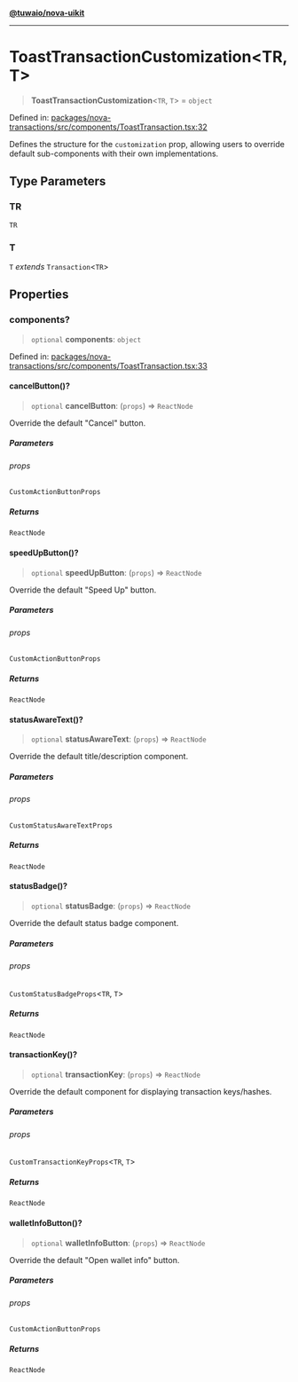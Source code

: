 [**@tuwaio/nova-uikit**](../../../README.md)

***

# ToastTransactionCustomization\<TR, T\>

> **ToastTransactionCustomization**\<`TR`, `T`\> = `object`

Defined in: [packages/nova-transactions/src/components/ToastTransaction.tsx:32](https://github.com/TuwaIO/nova-uikit/blob/9a26710ac8b30dc3dfd19fe675eade473607bcdf/packages/nova-transactions/src/components/ToastTransaction.tsx#L32)

Defines the structure for the `customization` prop, allowing users to override
default sub-components with their own implementations.

## Type Parameters

### TR

`TR`

### T

`T` *extends* `Transaction`\<`TR`\>

## Properties

### components?

> `optional` **components**: `object`

Defined in: [packages/nova-transactions/src/components/ToastTransaction.tsx:33](https://github.com/TuwaIO/nova-uikit/blob/9a26710ac8b30dc3dfd19fe675eade473607bcdf/packages/nova-transactions/src/components/ToastTransaction.tsx#L33)

#### cancelButton()?

> `optional` **cancelButton**: (`props`) => `ReactNode`

Override the default "Cancel" button.

##### Parameters

###### props

`CustomActionButtonProps`

##### Returns

`ReactNode`

#### speedUpButton()?

> `optional` **speedUpButton**: (`props`) => `ReactNode`

Override the default "Speed Up" button.

##### Parameters

###### props

`CustomActionButtonProps`

##### Returns

`ReactNode`

#### statusAwareText()?

> `optional` **statusAwareText**: (`props`) => `ReactNode`

Override the default title/description component.

##### Parameters

###### props

`CustomStatusAwareTextProps`

##### Returns

`ReactNode`

#### statusBadge()?

> `optional` **statusBadge**: (`props`) => `ReactNode`

Override the default status badge component.

##### Parameters

###### props

`CustomStatusBadgeProps`\<`TR`, `T`\>

##### Returns

`ReactNode`

#### transactionKey()?

> `optional` **transactionKey**: (`props`) => `ReactNode`

Override the default component for displaying transaction keys/hashes.

##### Parameters

###### props

`CustomTransactionKeyProps`\<`TR`, `T`\>

##### Returns

`ReactNode`

#### walletInfoButton()?

> `optional` **walletInfoButton**: (`props`) => `ReactNode`

Override the default "Open wallet info" button.

##### Parameters

###### props

`CustomActionButtonProps`

##### Returns

`ReactNode`
